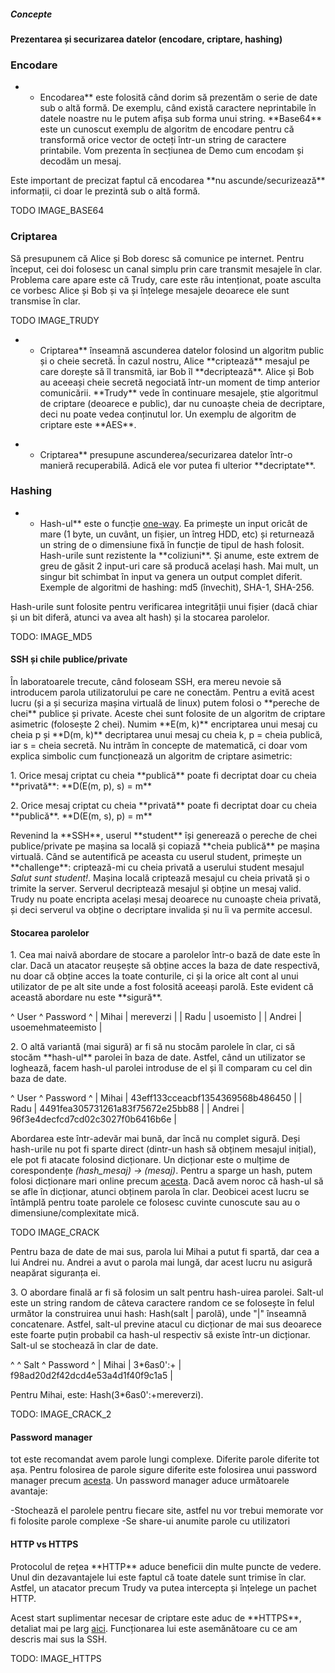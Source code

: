 ===== Concepte ===== 

==== Prezentarea și securizarea datelor (encodare, criptare, hashing) ==== 

=== Encodare === 

**Encodarea** este folosită când dorim să prezentăm o serie de date sub o altă formă. De exemplu, când există caractere neprintabile în datele noastre nu le putem afișa sub forma unui string. **Base64** este un cunoscut exemplu de algoritm de encodare pentru că transformă orice vector de octeți într-un string de caractere printabile. Vom prezenta în secțiunea de Demo cum encodam și decodăm un mesaj. 

<note> 
Este important de precizat faptul că encodarea **nu ascunde/securizează** informații, ci doar le prezintă sub o altă formă. 
</note> 

TODO IMAGE_BASE64 

=== Criptarea === 

Să presupunem că Alice și Bob doresc să comunice pe internet. Pentru început, cei doi folosesc un canal simplu prin care transmit mesajele în clar. Problema care apare este că Trudy, care este rău intenționat, poate asculta ce vorbesc Alice și Bob și va și înțelege mesajele deoarece ele sunt transmise în clar. 

TODO IMAGE_TRUDY 

**Criptarea** înseamnă ascunderea datelor folosind un algoritm public și o cheie secretă. În cazul nostru, Alice **criptează** mesajul pe care dorește să îl transmită, iar Bob îl **decriptează**. Alice și Bob au aceeași cheie secretă negociată într-un moment de timp anterior comunicării. **Trudy** vede în continuare mesajele, știe algoritmul de criptare (deoarece e public), dar nu cunoaște cheia de decriptare, deci nu poate vedea conținutul lor. Un exemplu de algoritm de criptare este **AES**. 

<note> 
**Criptarea** presupune ascunderea/securizarea datelor într-o manieră recuperabilă. Adică ele vor putea fi ulterior **decriptate**. 
</note> 

=== Hashing === 

**Hash-ul** este o funcție [[https://en.wikipedia.org/wiki/One-way_function|one-way]]. Ea primește un input oricât de mare (1 byte, un cuvânt, un fișier, un întreg HDD, etc) și returnează un string de o dimensiune fixă în funcție de tipul de hash folosit. Hash-urile sunt rezistente la **coliziuni**. Și anume, este extrem de greu de găsit 2 input-uri care să producă același hash. Mai mult, un singur bit schimbat în input va genera un output complet diferit. Exemple de algoritmi de hashing: md5 (învechit), SHA-1, SHA-256. 

<note> 
Hash-urile sunt folosite pentru verificarea integrității unui fișier (dacă chiar și un bit diferă, atunci va avea alt hash) și la stocarea parolelor. 
</note> 

TODO: IMAGE_MD5 

==== SSH și chile publice/private ==== 

În laboratoarele trecute, când foloseam SSH, era mereu nevoie să introducem parola utilizatorului pe care ne conectăm. Pentru a evită acest lucru (și a și securiza mașina virtuală de linux) putem folosi o **pereche de chei** publice și private. Aceste chei sunt folosite de un algoritm de criptare asimetric (folosește 2 chei). Numim **E(m, k)** encriptarea unui mesaj cu cheia p și **D(m, k)** decriptarea unui mesaj cu cheia k, p = cheia publică, iar s = cheia secretă. Nu intrăm în concepte de matematică, ci doar vom explica simbolic cum funcționează un algoritm de criptare asimetric: 

1. Orice mesaj criptat cu cheia **publică** poate fi decriptat doar cu cheia **privată**: **D(E(m, p), s) = m** 

2. Orice mesaj criptat cu cheia **privată** poate fi decriptat doar cu cheia **publică**. **D(E(m, s), p) = m** 

Revenind la **SSH**, userul **student** își generează o pereche de chei publice/private pe mașina sa locală și copiază **cheia publică** pe mașina virtuală. Când se autentifică pe aceasta cu userul student, primește un **challenge**: criptează-mi cu cheia privată a userului student mesajul ''Salut sunt student!''. Mașina locală criptează mesajul cu cheia privată și o trimite la server. Serverul decriptează mesajul și obține un mesaj valid. Trudy nu poate encripta același mesaj deoarece nu cunoaște cheia privată, și deci serverul va obține o decriptare invalida și nu îi va permite accesul. 
  

==== Stocarea parolelor ==== 

1. Cea mai naivă abordare de stocare a parolelor într-o bază de date este în clar. Dacă un atacator reușește să obține acces la baza de date respectivă, nu doar că obține acces la toate conturile, ci și la orice alt cont al unui utilizator de pe alt site unde a fost folosită aceeași parolă. Este evident că această abordare nu este **sigură**. 

^ User ^ Password ^ 
| Mihai | mereverzi | 
| Radu | usoemisto | 
| Andrei | usoemehmateemisto | 

2. O altă variantă (mai sigură) ar fi să nu stocăm parolele în clar, ci să stocăm **hash-ul** parolei în baza de date. Astfel, când un utilizator se loghează, facem hash-ul parolei introduse de el și îl comparam cu cel din baza de date. 

^ User ^ Password ^ 
| Mihai | 43eff133cceacbf1354369568b486450 | 
| Radu | 4491fea305731261a83f75672e25bb88 | 
| Andrei | 96f3e4decfcd7cd02c3027f0b6416b6e | 

Abordarea este într-adevăr mai bună, dar încă nu complet sigură. Deși hash-urile nu pot fi sparte direct (dintr-un hash să obținem mesajul inițial), ele pot fi atacate folosind dicționare. Un dicționar este o mulțime de corespondențe ''(hash_mesaj) -> (mesaj)''. Pentru a sparge un hash, putem folosi dicționare mari online precum [[https://crackstation.net/|acesta]]. Dacă avem noroc că hash-ul să se afle în dicționar, atunci obținem parola în clar. Deobicei acest lucru se întâmplă pentru toate parolele ce folosesc cuvinte cunoscute sau au o dimensiune/complexitate mică. 

TODO IMAGE_CRACK 

Pentru baza de date de mai sus, parola lui Mihai a putut fi spartă, dar cea a lui Andrei nu. Andrei a avut o parola mai lungă, dar acest lucru nu asigură neapărat siguranța ei. 

3. O abordare finală ar fi să folosim un salt pentru hash-uirea parolei. Salt-ul este un string random de câteva caractere random ce se folosește în felul următor la construirea unui hash: Hash(salt | parolă), unde "|" înseamnă concatenare. Astfel, salt-ul previne atacul cu dicționar de mai sus deoarece este foarte puțin probabil ca hash-ul respectiv să existe într-un dicționar. Salt-ul se stochează în clar   de date. 

^  ^ Salt ^ Password ^ 
| Mihai | 3*6as0':+ | f98ad20d2f42dcd4e53a4d1f40f9c1a5 | 

Pentru Mihai,   este: Hash(3*6as0':+mereverzi). 

TODO: IMAGE_CRACK_2 

==== Password manager ==== 

tot este recomandat  avem parole   lungi  complexe. Diferite    parole diferite  tot așa. Pentru   folosirea de parole sigure  diferite este  folosirea unui password manager precum [[https://www.lastpass.com/business-password-manager|acesta]]. Un password manager aduce următoarele avantaje: 

-Stochează el parolele pentru fiecare site, astfel  nu vor trebui memorate  vor  fi folosite parole complexe 
-Se  share-ui anumite parole cu  utilizatori 

==== HTTP vs HTTPS ==== 

Protocolul de rețea **HTTP** aduce beneficii din multe puncte de vedere. Unul din dezavantajele lui este faptul că toate datele sunt trimise în clar. Astfel, un atacator precum Trudy va putea intercepta și înțelege un pachet HTTP. 

Acest start suplimentar necesar de criptare este aduc de **HTTPS**, detaliat mai pe larg [[https://ro.wikipedia.org/wiki/HTTPS|aici]]. Funcționarea lui este asemănătoare cu ce am descris mai sus la SSH. 

TODO: IMAGE_HTTPS 
